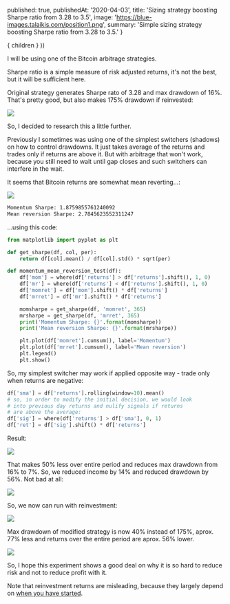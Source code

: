 

  published: true,
  publishedAt: '2020-04-03',
  title: 'Sizing strategy boosting Sharpe ratio from 3.28 to 3.5',
  image: 'https://blue-images.talaikis.com/position1.png',
  summary: 'Simple sizing strategy boosting Sharpe ratio from 3.28 to 3.5.'
}

  <BlogPost path={router.pathname} meta={meta}>
    { children }
  </BlogPost>
))

I will be using one of the Bitcoin arbitrage strategies.

Sharpe ratio is a simple measure of risk adjusted returns, it's not the best, but it will be sufficient here.

Original strategy generates Sharpe rato of 3.28 and max drawdown of 16%. That's pretty good, but also makes 175% drawdown if reinvested:

![](https://blue-images.talaikis.com/position-dd2.png)

So, I decided to research this a little further.

Previously I sometimes was using one of the simplest switchers (shadows) on how to control drawdowns. It just takes average of the returns and trades only if returns are above it. But with arbitrage that won't work, because you still need to wait until gap closes and such switchers can interfere in the wait.

It seems that Bitcoin returns are somewhat mean reverting...:

![](https://blue-images.talaikis.com/position-mr.png)

```bash
Momentum Sharpe: 1.8759855761240092
Mean reversion Sharpe: 2.7845623552311247
```

...using this code:

```python
from matplotlib import pyplot as plt

def get_sharpe(df, col, per):
    return df[col].mean() / df[col].std() * sqrt(per)

def momentum_mean_reversion_test(df):
    df['mom'] = where(df['returns'] > df['returns'].shift(), 1, 0)
    df['mr'] = where(df['returns'] < df['returns'].shift(), 1, 0)
    df['momret'] = df['mom'].shift() * df['returns']
    df['mrret'] = df['mr'].shift() * df['returns']

    momsharpe = get_sharpe(df, 'momret', 365)
    mrsharpe = get_sharpe(df, 'mrret', 365)
    print('Momentum Sharpe: {}'.format(momsharpe))
    print('Mean reversion Sharpe: {}'.format(mrsharpe))

    plt.plot(df['momret'].cumsum(), label='Momentum')
    plt.plot(df['mrret'].cumsum(), label='Mean reversion')
    plt.legend()
    plt.show()
```

So, my simplest switcher may work if applied opposite way - trade only when returns are negative:

```python
df['sma'] = df['returns'].rolling(window=10).mean()
# so, in order to modify the initial decision, we would look 
# into previous day returns and nulify signals if returns 
# are above the average:
df['sig'] = where(df['returns'] > df['sma'], 0, 1)
df['ret'] = df['sig'].shift() * df['returns']
```

Result:

![](https://blue-images.talaikis.com/position1.png)

That makes 50% less over entire period and reduces max drawdown from 16% to 7%. So, we reduced income by 14% and reduced drawdown by 56%. Not bad at all:

![](https://blue-images.talaikis.com/position-dd3.png)

So, we now can run with reinvestment:

![](https://blue-images.talaikis.com/position2.png)

Max drawdown of modified strategy is now 40% instead of 175%, aprox. 77% less and returns over the entire period are aprox. 56% lower.

![](https://blue-images.talaikis.com/position-dd1.png)

So, I hope this experiment shows a good deal on why it is so hard to reduce risk and not to reduce profit with it.

Note that reinvestment returns are misleading, because they largely depend on [when you have started](https://blueblood.talaikis.com/explaining-reinvestment).

